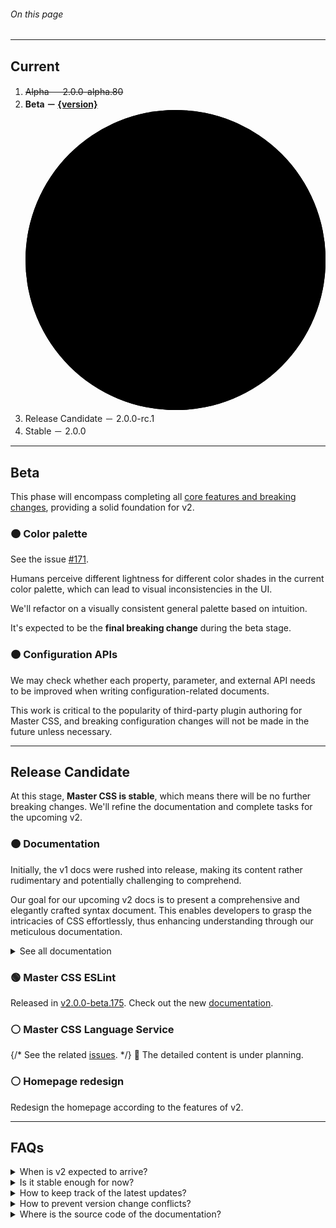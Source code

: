 
###### On this page
<ArticleTOC data={toc}/>

---

## Current
1. <del>Alpha － 2.0.0-alpha.80</del>
2. **Beta － [{version}](https://github.com/master-co/css/releases)** <svg className="ml:5 inline-block v:middle fill:green-75 8x8 overflow:visible" viewBox="0 0 8 8" xmlns="http://www.w3.org/2000/svg"><circle className="@ping|1s|infinite transform:center" cx="4" cy="4" r="4" /><circle cx="4" cy="4" r="4" /></svg>
3. Release Candidate － 2.0.0-rc.1
4. Stable － 2.0.0

---

## Beta
This phase will encompass completing all [core features and breaking changes](https://github.com/master-co/css/milestone/4), providing a solid foundation for v2.
### 🟠 Color palette
See the issue [#171](https://github.com/master-co/css/issues/171).

Humans perceive different lightness for different color shades in the current color palette, which can lead to visual inconsistencies in the UI.

We'll refactor on a visually consistent general palette based on intuition.

It's expected to be the **final breaking change** during the beta stage.

### 🟠 Configuration APIs
We may check whether each property, parameter, and external API needs to be improved when writing configuration-related documents.

This work is critical to the popularity of third-party plugin authoring for Master CSS, and breaking configuration changes will not be made in the future unless necessary.

---

## Release Candidate
At this stage, **Master CSS is stable**, which means there will be no further breaking changes. We'll refine the documentation and complete tasks for the upcoming v2.

### 🟠 Documentation
Initially, the v1 docs were rushed into release, making its content rather rudimentary and potentially challenging to comprehend.

Our goal for our upcoming v2 docs is to present a comprehensive and elegantly crafted syntax document. This enables developers to grasp the intricacies of CSS effortlessly, thus enhancing understanding through our meticulous documentation.
<details>
    <summary>See all documentation</summary>
    <div>
        <table>
            <Documents category='Getting Started' first />
            <Documents category='Installation' />
            <Documents category='Syntax Tutorial' />
            <Documents category='Fundamentals' />
            <Documents category='Production Optimization' />
            <Documents category='Customization' />
            <Documents category='Enhanced Service' />
            <Documents category='API Reference' />
            <Documents category='Accessibility' />
            <Documents category='Animation' />
            <Documents category='Appearance' />
            <Documents category='Background' />
            <Documents category='Border' />
            <Documents category='Effect' />
            <Documents category='Flex' />
            <Documents category='Font' />
            <Documents category='Grid' />
            <Documents category='Grid And Flexbox' />
            <Documents category='Interactivity' />
            <Documents category='Layout' />
            <Documents category='List Style' />
            <Documents category='Media' />
            <Documents category='Outline' />
            <Documents category='Performance' />
            <Documents category='Scroll' />
            <Documents category='Shape' />
            <Documents category='Dimensions' />
            <Documents category='Spacing' />
            <Documents category='Svg' />
            <Documents category='Tables' />
            <Documents category='Text' />
            <Documents category='Transform' />
            <Documents category='Transition' />
            <Documents category='Typography' />
            <Documents category='Variable' />
            <Documents category='Visibility' />
        </table>
        <p className="flex gap:10 text:12">
            <b>🟢 Completed</b>
            <b>🚧 Unfinished</b>
            <b>⚪️ Planning</b>
        </p>
    </div>
</details>

### 🟢 Master CSS ESLint
Released in [v2.0.0-beta.175](https://github.com/master-co/css/releases/tag/v2.0.0-beta.175). Check out the new [documentation](/docs/code-linting).

### ⚪️ Master CSS Language Service
{/* See the related [issues](https://github.com/master-co/css/issues?q=is%3Aopen+label%3A%22language+service%22+milestone%3A%222.0+%28+RC+%29%22). */}
🚧 The detailed content is under planning.

### ⚪️ Homepage redesign
Redesign the homepage according to the features of v2.

---

## FAQs
<details>
    <summary>When is v2 expected to arrive?</summary>
    <div className='b:1|divider p:3x|8x r:1x mt:2x'>
        Throughout the Beta phase, Master CSS v2.0 introduced many essential functions, services, and framework compatibility enhancements. Many of these underwent refactoring as part of the development journey or were fine-tuned in response to valuable input from the community.

        Since the syntax and API of Master CSS are expected to be in use for many years, even though v2 is nearing completion, it will take us some time to validate its market acceptance and solidify its foundation.

        Now that we're **at the end of beta**, we can more accurately estimate arrival times based on the task at hand:

        - **Master CSS v2.0**
            - Release Candidate － December 2023
            - Stable － February 2024
        - **Master UI v1.0**
            - Alpha － April 2024
            - Beta － May 2024
            - Release Candidate － June 2024
            - Stable － August 2024
        - **Master UI Pro v1.0** － December 2024
    </div>
</details>
<details>
    <summary>Is it stable enough for now?</summary>
    <div className='b:1|divider p:3x|8x r:1x mt:2x'>
        Only one breaking change remains during the beta, [Color Palette](#-color-palette). If you don't mind or are not affected by it, you can start using Master CSS in production!
    </div>
</details>
<details>
    <summary>How to keep track of the latest updates?</summary>
    <div className='b:1|divider p:3x|8x r:1x mt:2x'>
        - [GitHub Releases](https://github.com/master-co/css/releases) － We've beautified the release changelog, which notes any version and package detailed changes.
        - [Docs - Discord Channel](https://discord.com/channels/917780624314613760/1144544204979175626) － We'll post the latest documentation updates in the #docs channel in the Master discord server.
    </div>
</details>
<details>
    <summary>How to prevent version change conflicts?</summary>
    <div className='b:1|divider p:3x|8x r:1x mt:2x'>
        When using a CDN in production, pining the current version to avoid potential conflicts due to version changes is strongly recommended, like so:
        <Code lang="html">
        {
            `<script src="https://cdn.master.co/css@${version}"></script>`
        }
        </Code>
    </div>
</details>
<details>
    <summary>Where is the source code of the documentation?</summary>
    <div className='b:1|divider p:3x|8x r:1x mt:2x'>
        The official [documentation is now open source](https://github.com/master-co/css/tree/beta/website/app/%5Blocale%5D/(root)/docs); welcome to contribute your expertise.
    </div>
</details>

